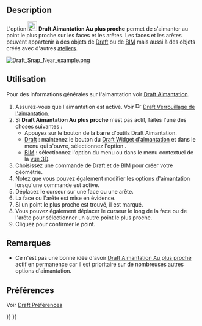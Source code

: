 <languages/>

{{Docnav/fr
|[[Draft_Snap_Special/fr|Aimantation Spécial]]
|[[Draft_Snap_Ortho/fr|Aimantation Orthogonal]]
|[[Draft_Workbench/fr|Atelier Draft]]
|IconL=Draft_Snap_Special.svg
|IconR=Draft_Snap_Ortho.svg
|IconC=Workbench_Draft.svg
}}

{{GuiCommand/fr
|Name=Draft Snap Near
|Name/fr=Draft Aimantation Au plus proche
|MenuLocation=Aimantation → Aimanter au plus proche
|Workbenches=[[Draft_Workbench/fr|Draft]], [[BIM_Workbench/fr|BIM]]
|SeeAlso=[[Draft_Snap/fr|Draft Aimantation]], [[Draft_Snap_Lock/fr|Draft Verrouiller l'aimantation]]
}}

== Description == 

L'option [[Image:Draft_Snap_Near.svg|24px]] '''Draft Aimantation Au plus proche''' permet de s'aimanter au point le plus proche sur les faces et les arêtes. Les faces et les arêtes peuvent appartenir à des objets de [[Draft_Workbench/fr|Draft]] ou de [[BIM_Workbench/fr|BIM]] mais aussi à des objets créés avec d'autres [[Workbenches/fr|ateliers]].

[[Image:Draft_Snap_Near_example.png]]
{{Caption|Aimantation du deuxième point d'une ligne au point le plus proche d'une arête}}

<span id="Usage"></span>
== Utilisation == 

Pour des informations générales sur l'aimantation voir [[Draft_Snap/fr|Draft Aimantation]].

# Assurez-vous que l'aimantation est activé. Voir [[Image:Draft_Snap_Lock.svg|16px]] [[Draft_Snap_Lock/fr|Draft Verrouillage de l'aimantation]].
# Si '''Draft Aimantation Au plus proche''' n'est pas actif, faites l'une des choses suivantes :
#* Appuyez sur le bouton {{Button|[[Image:Draft_Snap_Near.svg|16px]] [[Draft_Snap_Near/fr|Aimanter au plus proche]]}} de la barre d'outils Draft Aimantation.
#* [[Draft_Workbench/fr|Draft]] : maintenez le bouton {{Button|[[Image:Draft_Snap_Lock.svg|x16px]][[Image:Toolbar_flyout_arrow.svg|x16px]]}} du [[Draft_snap_widget/fr|Draft Widget d'aimantation]] et dans le menu qui s'ouvre, sélectionnez l'option {{MenuCommand|[[Image:Draft_Snap_Near.svg|16px]] Aimanter au plus proche}}.
#* [[BIM_Workbench/fr|BIM]] : sélectionnez l'option {{MenuCommand|Aimantation → [[Image:Draft_Snap_Near.svg|16px]] Aimanter au plus proche}} du menu ou dans le menu contextuel de la [[3D_view/fr|vue 3D]].
# Choisissez une commande de Draft et de BIM pour créer votre géométrie.
# Notez que vous pouvez également modifier les options d'aimantation lorsqu'une commande est active.
# Déplacez le curseur sur une face ou une arête.
# La face ou l'arête est mise en évidence.
# Si un point le plus proche est trouvé, il est marqué.
# Vous pouvez également déplacer le curseur le long de la face ou de l'arête pour sélectionner un autre point le plus proche.
# Cliquez pour confirmer le point.

<span id="Notes"></span>
== Remarques ==

* Ce n'est pas une bonne idée d'avoir [[Draft_Snap_Near/fr|Draft Aimantation Au plus proche]] actif en permanence car il est prioritaire sur de nombreuses autres options d'aimantation.

<span id="Preferences"></span>
==Préférences==

Voir [[Draft_Snap/fr#Pr.C3.A9f.C3.A9rences|Draft Préférences]]


{{Docnav/fr
|[[Draft_Snap_Special/fr|Aimantation Spécial]]
|[[Draft_Snap_Ortho/fr|Aimantation Orthogonal]]
|[[Draft_Workbench/fr|Atelier Draft]]
|IconL=Draft_Snap_Special.svg
|IconR=Draft_Snap_Ortho.svg
|IconC=Workbench_Draft.svg
}}

{{Draft Tools navi{{#translation:}}}}
{{Userdocnavi{{#translation:}}}}